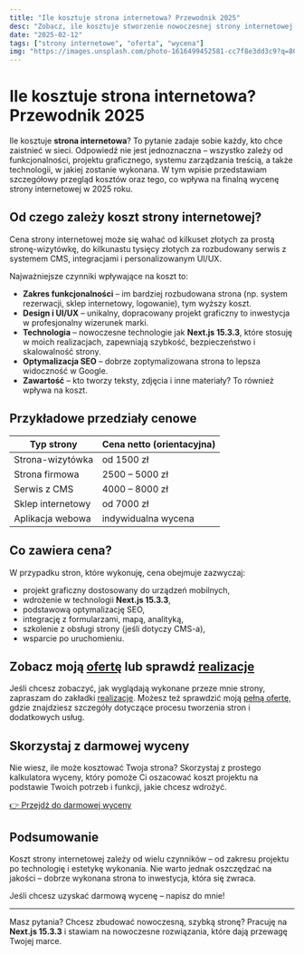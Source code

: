 ```yaml
---
title: "Ile kosztuje strona internetowa? Przewodnik 2025"
desc: "Zobacz, ile kosztuje stworzenie nowoczesnej strony internetowej w 2025 roku. Dowiedz się, od czego zależy cena strony i co wpływa na końcowy koszt projektu."
date: "2025-02-12"
tags: ["strony internetowe", "oferta", "wycena"]
img: "https://images.unsplash.com/photo-1616499452581-cc7f8e3dd3c9?q=80&w=2070&auto=format&fit=crop&ixlib=rb-4.1.0&ixid=M3wxMjA3fDB8MHxwaG90by1wYWdlfHx8fGVufDB8fHx8fA%3D%3D"
---
```


# Ile kosztuje strona internetowa? Przewodnik 2025

Ile kosztuje **strona internetowa**? To pytanie zadaje sobie każdy, kto chce zaistnieć w sieci. Odpowiedź nie jest jednoznaczna – wszystko zależy od funkcjonalności, projektu graficznego, systemu zarządzania treścią, a także technologii, w jakiej zostanie wykonana. W tym wpisie przedstawiam szczegółowy przegląd kosztów oraz tego, co wpływa na finalną wycenę strony internetowej w 2025 roku.

## Od czego zależy koszt strony internetowej?

Cena strony internetowej może się wahać od kilkuset złotych za prostą stronę-wizytówkę, do kilkunastu tysięcy złotych za rozbudowany serwis z systemem CMS, integracjami i personalizowanym UI/UX.

Najważniejsze czynniki wpływające na koszt to:

- **Zakres funkcjonalności** – im bardziej rozbudowana strona (np. system rezerwacji, sklep internetowy, logowanie), tym wyższy koszt.
- **Design i UI/UX** – unikalny, dopracowany projekt graficzny to inwestycja w profesjonalny wizerunek marki.
- **Technologia** – nowoczesne technologie jak **Next.js 15.3.3**, które stosuję w moich realizacjach, zapewniają szybkość, bezpieczeństwo i skalowalność strony.
- **Optymalizacja SEO** – dobrze zoptymalizowana strona to lepsza widoczność w Google.
- **Zawartość** – kto tworzy teksty, zdjęcia i inne materiały? To również wpływa na koszt.

## Przykładowe przedziały cenowe

<table>
  <thead>
    <tr>
      <th>Typ strony</th>
      <th>Cena netto (orientacyjna)</th>
    </tr>
  </thead>
  <tbody>
    <tr>
      <td>Strona-wizytówka</td>
      <td>od 1500 zł</td>
    </tr>
    <tr>
      <td>Strona firmowa</td>
      <td>2500 – 5000 zł</td>
    </tr>
    <tr>
      <td>Serwis z CMS</td>
      <td>4000 – 8000 zł</td>
    </tr>
    <tr>
      <td>Sklep internetowy</td>
      <td>od 7000 zł</td>
    </tr>
    <tr>
      <td>Aplikacja webowa</td>
      <td>indywidualna wycena</td>
    </tr>
  </tbody>
</table>

## Co zawiera cena?

W przypadku stron, które wykonuję, cena obejmuje zazwyczaj:

- projekt graficzny dostosowany do urządzeń mobilnych,
- wdrożenie w technologii **Next.js 15.3.3**,
- podstawową optymalizację SEO,
- integrację z formularzami, mapą, analityką,
- szkolenie z obsługi strony (jeśli dotyczy CMS-a),
- wsparcie po uruchomieniu.

## Zobacz moją [ofertę](/oferta) lub sprawdź [realizacje](/realizacje)

Jeśli chcesz zobaczyć, jak wyglądają wykonane przeze mnie strony, zapraszam do zakładki [realizacje](/realizacje). Możesz też sprawdzić moją [pełną ofertę](/oferta), gdzie znajdziesz szczegóły dotyczące procesu tworzenia stron i dodatkowych usług.

## Skorzystaj z darmowej wyceny

Nie wiesz, ile może kosztować Twoja strona? Skorzystaj z prostego kalkulatora wyceny, który pomoże Ci oszacować koszt projektu na podstawie Twoich potrzeb i funkcji, jakie chcesz wdrożyć.

[👉 Przejdź do darmowej wyceny](/darmowa-wycena)

## Podsumowanie

Koszt strony internetowej zależy od wielu czynników – od zakresu projektu po technologię i estetykę wykonania. Nie warto jednak oszczędzać na jakości – dobrze wykonana strona to inwestycja, która się zwraca.

Jeśli chcesz uzyskać darmową wycenę – napisz do mnie!

---

Masz pytania? Chcesz zbudować nowoczesną, szybką stronę? Pracuję na **Next.js 15.3.3** i stawiam na nowoczesne rozwiązania, które dają przewagę Twojej marce.
